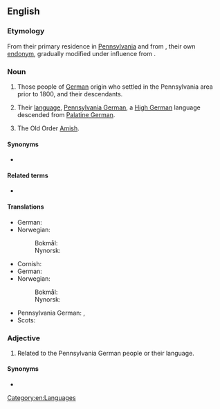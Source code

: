 ==English==
{{wikipedia}}

===Etymology===
From their primary residence in [[Pennsylvania]] and from {{bor|en|pfl|Deitsch||[[German]]}}, their own [[endonym]], gradually modified under influence from {{m|en|Dutch}}.

===Noun===
{{en-noun|~|Pennsylvania Dutch}}

# {{lb|en|plural}} Those people of [[German]] origin who settled in the Pennsylvania area prior to 1800, and their descendants.
# {{lb|en|uncountable}} Their [[language]], [[Pennsylvania German]], a [[High German]] language descended from [[Palatine German]].
# {{lb|en|nonstandard}} The Old Order [[Amish]].

====Synonyms====
* {{l|en|Pennsylvania German}}

====Related terms====
* {{l|en|Black Dutch}}

====Translations====
{{trans-top|People of Pennsylvania German origin}}
* German: {{t|de|Pennsylvanier|m}}
* Norwegian:
*: Bokmål: {{t|nb|pennsylvaniatyskere}}
*: Nynorsk: {{t|nn|pennsylvaniatyskarar}}
{{trans-mid}}
{{trans-bottom}}

{{trans-top|language}}
* Cornish: {{t|kw|Pennsylvaynek|m}}
* German: {{t+|de|Pennsylvaniadeutsch|n}}
* Norwegian:
*: Bokmål: {{t+|nb|pennsylvaniatysk|m}}
*: Nynorsk: {{t|nn|pennsylvaniatysk|m}}
{{trans-mid}}
* Pennsylvania German: {{t|pdc|Deitsch|n}}, {{t|pdc|Pennsilfaanisch Deitsch|n}}
* Scots: {{t|sco|Pennsylvanish}}
{{trans-bottom}}

===Adjective===
{{en-adj|-}}

# Related to the Pennsylvania German people or their language.

====Synonyms====
* {{l|en|Pennsylvania German}}

[[Category:en:Languages]]
